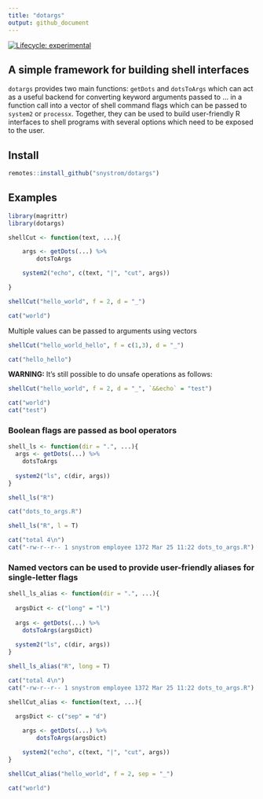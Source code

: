 ```yaml
---
title: "dotargs"
output: github_document
---
```


<!-- badges: start -->
[![Lifecycle: experimental](https://img.shields.io/badge/lifecycle-experimental-orange.svg)](https://www.tidyverse.org/lifecycle/#experimental)
<!-- badges: end -->

## A simple framework for building shell interfaces

`dotargs` provides two main functions: `getDots` and `dotsToArgs` which can act
as a useful backend for converting keyword arguments passed to ... in a function
call into a vector of shell command flags which can be passed to `system2` or
`processx`. Together, they can be used to build user-friendly R interfaces to
shell programs with several options which need to be exposed to the user.



## Install
```r
remotes::install_github("snystrom/dotargs")
```

## Examples
```r
library(magrittr)
library(dotargs)

shellCut <- function(text, ...){

	args <- getDots(...) %>%
		dotsToArgs

	system2("echo", c(text, "|", "cut", args))

}
```

```r
shellCut("hello_world", f = 2, d = "_") 
```
```r
cat("world")
```

Multiple values can be passed to arguments using vectors
```r
shellCut("hello_world_hello", f = c(1,3), d = "_") 
```

```r
cat("hello_hello")
```

**WARNING:** It's still possible to do unsafe operations as follows:
```r
shellCut("hello_world", f = 2, d = "_", `&&echo` = "test")
```

```r
cat("world")
cat("test")
```

### Boolean flags are passed as bool operators
```r
shell_ls <- function(dir = ".", ...){
  args <- getDots(...) %>% 
    dotsToArgs
  
  system2("ls", c(dir, args))
}
```

```r
shell_ls("R")
```
```r
cat("dots_to_args.R")
```

```r
shell_ls("R", l = T)
```

```r
cat("total 4\n")
cat("-rw-r--r-- 1 snystrom employee 1372 Mar 25 11:22 dots_to_args.R")
```

### Named vectors can be used to provide user-friendly aliases for single-letter flags
```r

shell_ls_alias <- function(dir = ".", ...){
  
  argsDict <- c("long" = "l")
  
  args <- getDots(...) %>% 
    dotsToArgs(argsDict)
  
  system2("ls", c(dir, args))
}
```

```r
shell_ls_alias("R", long = T)
```
```r
cat("total 4\n")
cat("-rw-r--r-- 1 snystrom employee 1372 Mar 25 11:22 dots_to_args.R")
```

```r
shellCut_alias <- function(text, ...){

  argsDict <- c("sep" = "d")
    
	args <- getDots(...) %>%
		dotsToArgs(argsDict)

	system2("echo", c(text, "|", "cut", args))
}
```

```r
shellCut_alias("hello_world", f = 2, sep = "_") 
```
```r
cat("world")
```

